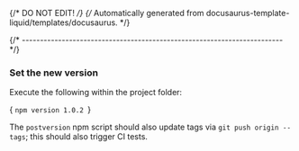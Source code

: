 {/* DO NOT EDIT! */}
{/* Automatically generated from docusaurus-template-liquid/templates/docusaurus. */}


{/* ------------------------------------------------------------------------ */}

### Set the new version

Execute the following within the project folder:

<CodeBlock language="sh"> {
`npm version 1.0.2
`} </CodeBlock>

The `postversion` npm script should also update tags via
  `git push origin --tags`; this should also trigger CI tests.
